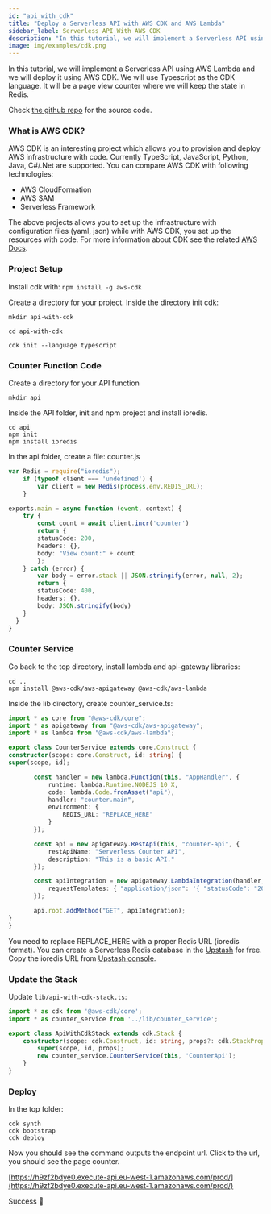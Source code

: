 ```yaml
---
id: "api_with_cdk"
title: "Deploy a Serverless API with AWS CDK and AWS Lambda"
sidebar_label: Serverless API With AWS CDK
description: "In this tutorial, we will implement a Serverless API using AWS Lambda and we will deploy it using AWS CDK."
image: img/examples/cdk.png
---
```


In this tutorial, we will implement a Serverless API using AWS Lambda and we will deploy it using AWS CDK. We will use Typescript as the CDK language. It will be a page view counter where we will keep the state in Redis.

Check [the github repo](https://github.com/upstash/examples/tree/master/api-with-cdk) for the source code.


### What is AWS CDK?

AWS CDK is an interesting project which allows you to provision and deploy AWS infrastructure with code. Currently TypeScript, JavaScript, Python, Java, C#/.Net are supported. You can compare AWS CDK with following technologies:

*   AWS CloudFormation
*   AWS SAM
*   Serverless Framework

The above projects allows you to set up the infrastructure with configuration files (yaml, json) while with AWS CDK, you set up the resources with code. For more information about CDK see the related [AWS Docs](https://docs.aws.amazon.com/cdk/latest/guide/home.html).


### Project Setup

Install cdk with: ``npm install -g aws-cdk``

Create a directory for your project. Inside the directory init cdk:

```
mkdir api-with-cdk

cd api-with-cdk

cdk init --language typescript
```


### Counter Function Code

Create a directory for your API function

`mkdir api`

Inside the API folder, init and npm project and install ioredis.

```
cd api
npm init
npm install ioredis
```

In the api folder, create a file: counter.js

```typescript
var Redis = require("ioredis");
    if (typeof client === 'undefined') {
        var client = new Redis(process.env.REDIS_URL);
    }

exports.main = async function (event, context) {
    try {
        const count = await client.incr('counter')
        return {
        statusCode: 200,
        headers: {},
        body: "View count:" + count
        };
    } catch (error) {
        var body = error.stack || JSON.stringify(error, null, 2);
        return {
        statusCode: 400,
        headers: {},
        body: JSON.stringify(body)
    }
  }
}
```


### Counter Service

Go back to the top directory, install lambda and api-gateway libraries:

```
cd ..
npm install @aws-cdk/aws-apigateway @aws-cdk/aws-lambda
```


Inside the lib directory, create counter_service.ts:


```typescript
import * as core from "@aws-cdk/core";
import * as apigateway from "@aws-cdk/aws-apigateway";
import * as lambda from "@aws-cdk/aws-lambda";

export class CounterService extends core.Construct {
constructor(scope: core.Construct, id: string) {
super(scope, id);

       const handler = new lambda.Function(this, "AppHandler", {
           runtime: lambda.Runtime.NODEJS_10_X,
           code: lambda.Code.fromAsset("api"),
           handler: "counter.main",
           environment: {
               REDIS_URL: "REPLACE_HERE"
           }
       });

       const api = new apigateway.RestApi(this, "counter-api", {
           restApiName: "Serverless Counter API",
           description: "This is a basic API."
       });

       const apiIntegration = new apigateway.LambdaIntegration(handler, {
           requestTemplates: { "application/json": '{ "statusCode": "200" }' }
       });

       api.root.addMethod("GET", apiIntegration);
}
}
```

You need to replace REPLACE_HERE with a proper Redis URL (ioredis format). You can create a Serverless Redis database in the [Upstash](https://upstash.com/) for free. Copy the ioredis URL from [Upstash console](https://console.upstash.com).


### Update the Stack

Update `lib/api-with-cdk-stack.ts`:

```typescript
import * as cdk from '@aws-cdk/core';
import * as counter_service from '../lib/counter_service';

export class ApiWithCdkStack extends cdk.Stack {
    constructor(scope: cdk.Construct, id: string, props?: cdk.StackProps) {
        super(scope, id, props);
        new counter_service.CounterService(this, 'CounterApi');
    }
}
```


### Deploy

In the top folder:

```
cdk synth
cdk bootstrap
cdk deploy
```

Now you should see the command outputs the endpoint url. Click to the url, you should see the page counter.

[https://h9zf2bdye0.execute-api.eu-west-1.amazonaws.com/prod/](https://h9zf2bdye0.execute-api.eu-west-1.amazonaws.com/prod/)

Success 🎉
